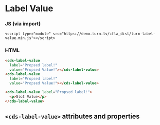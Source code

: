 
# Label Value

### JS (via import)

```imoprt
<script type="module" src="https://demo.turn.lv/cfla_dist/turn-label-value.min.js"></script>
```

### HTML

```html
<cds-label-value
  label="Propsed label!"
  value="Propsed Value!"></cds-label-value>
<cds-label-value
  label="Propsed label!"
  value="Propsed Value!"></cds-label-value>

<cds-label-value label="Propsed label!">
  <p>Slot Value</p>
</cds-label-value>
```

## `<cds-label-value>` attributes and properties

<Props of="cds-label-value" />
